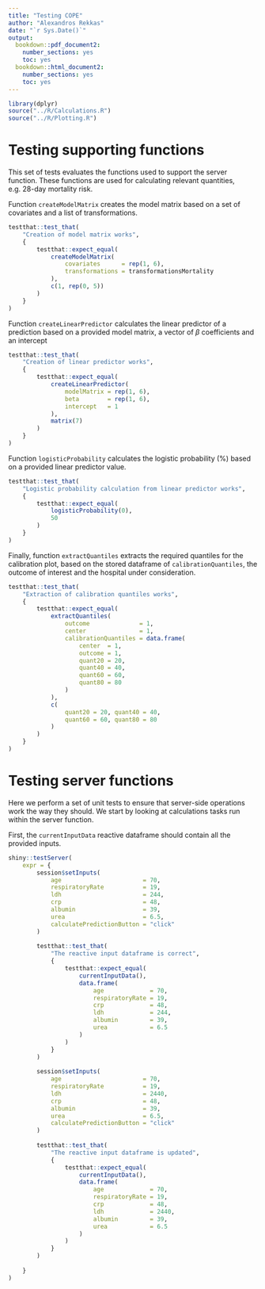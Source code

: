 ```yaml
---
title: "Testing COPE"
author: "Alexandros Rekkas"
date: "`r Sys.Date()`"
output:
  bookdown::pdf_document2:
    number_sections: yes
    toc: yes
  bookdown::html_document2:
    number_sections: yes
    toc: yes
---
```


```r
library(dplyr)
source("../R/Calculations.R")
source("../R/Plotting.R")
```


# Testing supporting functions

This set of tests evaluates the functions used to support the server function. These functions are used for calculating relevant quantities, e.g. 28-day mortality risk.

Function `createModelMatrix` creates the model matrix based on a set of covariates and a list of transformations.

```r
testthat::test_that(
	"Creation of model matrix works",
	{
		testthat::expect_equal(
			createModelMatrix(
				covariates      = rep(1, 6),
				transformations = transformationsMortality
			),
			c(1, rep(0, 5))
		)
	}
)
```

Function `createLinearPredictor` calculates the linear predictor of a prediction based on a provided model matrix, a vector of $\beta$ coefficients and an intercept

```r
testthat::test_that(
	"Creation of linear predictor works",
	{
		testthat::expect_equal(
			createLinearPredictor(
				modelMatrix = rep(1, 6),
				beta        = rep(1, 6),
				intercept   = 1
			),
			matrix(7)
		)
	}
)
```


Function `logisticProbability` calculates the logistic probability (%) based on a provided linear predictor value.

```r
testthat::test_that(
	"Logistic probability calculation from linear predictor works",
	{
		testthat::expect_equal(
			logisticProbability(0),
			50
		)
	}
)
```


Finally, function `extractQuantiles` extracts the required quantiles for the calibration plot, based on the stored dataframe of `calibrationQuantiles`, the outcome of interest and the hospital under consideration.

```r
testthat::test_that(
	"Extraction of calibration quantiles works",
	{
		testthat::expect_equal(
			extractQuantiles(
				outcome              = 1,
				center               = 1,
				calibrationQuantiles = data.frame(
					center  = 1,
					outcome = 1,
					quant20 = 20,
					quant40 = 40,
					quant60 = 60,
					quant80 = 80
				)
			),
			c(
				quant20 = 20, quant40 = 40,
				quant60 = 60, quant80 = 80
			)
		)
	}
)
```


# Testing server functions

Here we perform a set of unit tests to ensure that server-side operations work the way they should. We start by looking at calculations tasks run within the server function.

First, the `currentInputData` reactive dataframe should contain all the provided inputs.


```r
shiny::testServer(
	expr = {
		session$setInputs(
			age                       = 70,
			respiratoryRate           = 19,
			ldh                       = 244,
			crp                       = 48,
			albumin                   = 39,
			urea                      = 6.5,
			calculatePredictionButton = "click"
		)
		
		testthat::test_that(
			"The reactive input dataframe is correct",
			{
				testthat::expect_equal(
					currentInputData(),
					data.frame(
						age             = 70,
						respiratoryRate = 19,
						crp             = 48,
						ldh             = 244,
						albumin         = 39,
						urea            = 6.5
					)
				)
			}
		)
		
		session$setInputs(
			age                       = 70,
			respiratoryRate           = 19,
			ldh                       = 2440,
			crp                       = 48,
			albumin                   = 39,
			urea                      = 6.5,
			calculatePredictionButton = "click"
		)
		
		testthat::test_that(
			"The reactive input dataframe is updated",
			{
				testthat::expect_equal(
					currentInputData(),
					data.frame(
						age             = 70,
						respiratoryRate = 19,
						crp             = 48,
						ldh             = 2440,
						albumin         = 39,
						urea            = 6.5
					)
				)
			}
		)
		
	}
)

```

